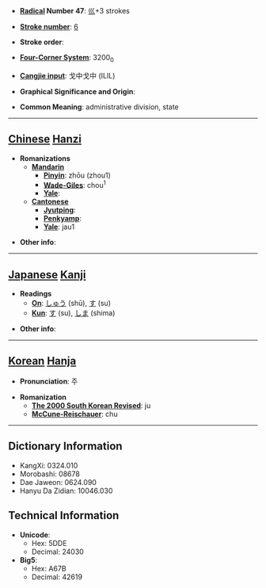 * '''[[Wiktionary:Chinese radical index| Radical]] Number 47''': [[Wiktionary:Chinese radical index 巛|巛]]+3 strokes

* '''[[Wiktionary:Chinese total strokes index|Stroke number]]''': [[Wiktionary:Chinese total strokes index 6|6]]

* '''Stroke order''': 

* '''[[Wiktionary:Chinese four corner index|Four-Corner System]]''': 3200<sub>0</sub>

* '''[[Wiktionary:Chinese Cangjie index|Cangjie input]]''': 戈中戈中 (ILIL)

* '''Graphical Significance and Origin''': 

* '''Common Meaning''': administrative division, state

----

== [[Chinese]] [[Hanzi]] ==

* '''Romanizations'''
** '''[[Mandarin]]'''
*** '''[[Pinyin]]''': zhōu (zhou1)
*** '''[[Wade-Giles]]''': chou<sup>1</sup>
*** '''[[Yale]]''': 
** '''[[Cantonese]]'''
*** '''[[Jyutping]]''':
*** '''[[Penkyamp]]''': 
*** '''[[Yale]]''': jau1

* '''Other info''': 

----

== [[Japanese]] [[Kanji]] ==

* '''Readings'''
** '''[[On]]''': [[しゅう]] (shū), [[す]] (su)
** '''[[Kun]]''': [[す]] (su), [[しま]] (shima)

* '''Other info''':  

----

== [[Korean]] [[Hanja]] ==

* '''Pronunciation''': 주

* '''Romanization'''
** '''[[The 2000 South Korean Revised Romanization|The 2000 South Korean Revised]]''': ju
** '''[[McCune-Reischauer]]''': chu

----

== Dictionary Information ==

* KangXi: 0324.010
* Morobashi: 08678
* Dae Jaweon: 0624.090
* Hanyu Da Zidian: 10046.030

== Technical Information ==

* '''Unicode''':
** Hex: 5DDE
** Decimal: 24030
* '''Big5''':
** Hex: A67B
** Decimal: 42619